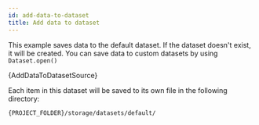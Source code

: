 ```yaml
---
id: add-data-to-dataset
title: Add data to dataset
---
```



This example saves data to the default dataset. If the dataset doesn't exist, it will be created.
You can save data to custom datasets by using <ApiLink to="core/class/Dataset#open">`Dataset.open()`</ApiLink>

<RunnableCodeBlock className="language-js" type="cheerio">
    {AddDataToDatasetSource}
</RunnableCodeBlock>

Each item in this dataset will be saved to its own file in the following directory:

```bash
{PROJECT_FOLDER}/storage/datasets/default/
```
